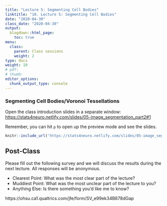 ```yaml
---
title: "Lecture 5: Segmenting Cell Bodies"
linktitle: "10. Lecture 5: Segmenting Cell Bodies"
date: "2020-04-30"
class_date: "2020-04-30"
output:
  blogdown::html_page:
    toc: true
menu:
  class:
    parent: Class sessions
    weight: 2
type: docs
weight: 10
# pdf: 
# thumb: 
editor_options: 
  chunk_output_type: console
---
```


### Segmenting Cell Bodies/Voronoi Tessellations

Open the class introduction slides in a separate window: <a href="https://stats4neuro.netlify.com/slides/05-image_segmentation_part2#1" target="_blank">https://stats4neuro.netlify.com/slides/05-image_segmentation_part2#1</a>

Remember, you can hit `p` to open up the preview mode and see the slides.

```r
knitr::include_url('https://stats4neuro.netlify.com/slides/05-image_segmentation_part2#1')
```


## Post-Class

Please fill out the following survey and we will discuss the results during the next lecture. All responses will be anonymous.

- Clearest Point: What was the most clear part of the lecture?
- Muddiest Point: What was the most unclear part of the lecture to you?
- Anything Else: Is there something you'd like me to know?

https://ohsu.ca1.qualtrics.com/jfe/form/SV_e99ek34B878dGap

